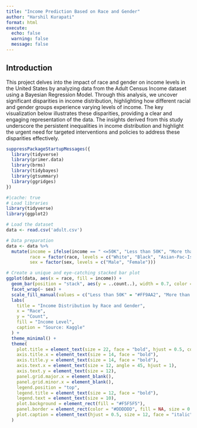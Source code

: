```yaml
---
title: "Income Prediction Based on Race and Gender"
author: "Harshil Kurapati"
format: html
execute: 
  echo: false    
  warning: false 
  message: false 
---
```


## Introduction

This project delves into the impact of race and gender on income levels in the United States by analyzing data from the Adult Census Income dataset using a Bayesian Regression Model. Through this analysis, we uncover significant disparities in income distribution, highlighting how different racial and gender groups experience varying levels of income. The key visualization below illustrates these disparities, providing a clear and engaging representation of the data. The insights derived from this study underscore the persistent inequalities in income distribution and highlight the urgent need for targeted interventions and policies to address these disparities effectively.


```r
suppressPackageStartupMessages({
  library(tidyverse)
  library(primer.data)
  library(brms)
  library(tidybayes)
  library(gtsummary)
  library(ggridges)
})
```

```r
#|cache: true
# Load libraries
library(tidyverse)
library(ggplot2)

# Load the dataset
data <- read.csv('adult.csv')

# Data preparation
data <- data %>%
  mutate(income = ifelse(income == " <=50K", "Less than 50K", "More than 50K"),
         race = factor(race, levels = c("White", "Black", "Asian-Pac-Islander", "Amer-Indian-Eskimo", "Other")),
         sex = factor(sex, levels = c("Male", "Female")))

# Create a unique and eye-catching stacked bar plot
ggplot(data, aes(x = race, fill = income)) +
  geom_bar(position = "stack", aes(y = ..count..), width = 0.7, color = "white") +
  facet_wrap(~ sex) +
  scale_fill_manual(values = c("Less than 50K" = "#FF9AA2", "More than 50K" = "#FFBF9A")) +
  labs(
    title = "Income Distribution by Race and Gender",
    x = "Race",
    y = "Count",
    fill = "Income Level",
    caption = "Source: Kaggle"
  ) +
  theme_minimal() +
  theme(
    plot.title = element_text(size = 22, face = "bold", hjust = 0.5, color = "#333333"),
    axis.title.x = element_text(size = 14, face = "bold"),
    axis.title.y = element_text(size = 14, face = "bold"),
    axis.text.x = element_text(size = 12, angle = 45, hjust = 1),
    axis.text.y = element_text(size = 12),
    panel.grid.major.x = element_blank(),
    panel.grid.minor.x = element_blank(),
    legend.position = "top",
    legend.title = element_text(size = 12, face = "bold"),
    legend.text = element_text(size = 10),
    plot.background = element_rect(fill = "#F5F5F5"),
    panel.border = element_rect(color = "#DDDDDD", fill = NA, size = 0.5),
    plot.caption = element_text(hjust = 0.5, size = 12, face = "italic")
  )

```


